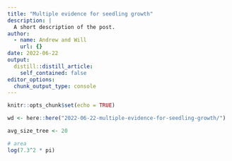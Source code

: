 ```yaml
---
title: "Multiple evidence for seedling growth"
description: |
  A short description of the post.
author:
  - name: Andrew and Will
    url: {}
date: 2022-06-22
output:
  distill::distill_article:
    self_contained: false
editor_options: 
  chunk_output_type: console
---
```



```r
knitr::opts_chunk$set(echo = TRUE)

wd <- here::here("2022-06-22-multiple-evidence-for-seedling-growth/")

```



```r
avg_size_tree <- 20

# area
log(7.3^2 * pi)
```

